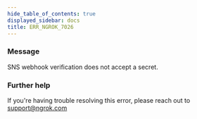 ```yaml
---
hide_table_of_contents: true
displayed_sidebar: docs
title: ERR_NGROK_7026
---
```


### Message

SNS webhook verification does not accept a secret.

<ErrorDetails />

### Further help

If you're having trouble resolving this error, please reach out to [support@ngrok.com](mailto:support@ngrok.com?subject=Help%20with%20ERR_NGROK_7026)
